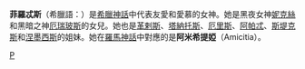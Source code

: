 '''菲羅忒斯'''（希臘語：{{lang|el|Φιλότης}}）是[[希臘神話|希臘神話]]中代表友愛和愛慕的女神。她是黑夜女神[[倪克斯|妮克絲]]和黑暗之神[[厄瑞玻斯|厄瑞玻斯]]的女兒。她也是[[革剌斯|革剌斯]]、[[塔納托斯|塔納托斯]]、[[厄里斯|厄里斯]]、[[阿帕忒|阿帕忒]]、[[斯堤克斯|斯堤克斯]]和[[涅墨西斯|涅墨西斯]]的姐妹。她在[[羅馬神話|羅馬神話]]中對應的是'''阿米希提婭'''（Amicitia）。

{{Greek-deity-stub}}

[[Category:希臘女神|P]]